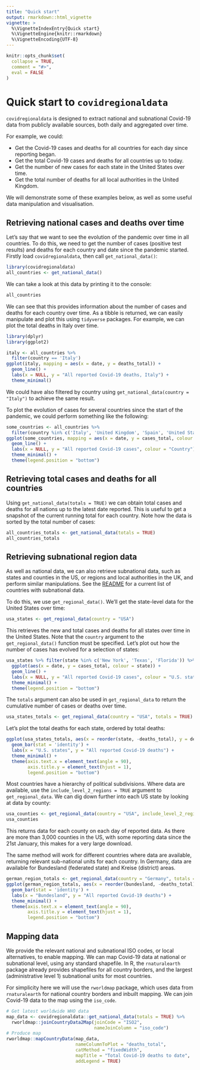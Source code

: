 ```yaml
---
title: "Quick start"
output: rmarkdown::html_vignette
vignette: >
  %\VignetteIndexEntry{Quick start}
  %\VignetteEngine{knitr::rmarkdown}
  %\VignetteEncoding{UTF-8}
---
```


```r
knitr::opts_chunk$set(
  collapse = TRUE,
  comment = "#>", 
  eval = FALSE
)
```

# Quick start to `covidregionaldata`

`covidregionaldata` is designed to extract national and subnational Covid-19 data from publicly available sources, both daily and aggregated over time.

For example, we could:

* Get the Covid-19 cases and deaths for all countries for each day since reporting began.
* Get the total Covid-19 cases and deaths for all countries up to today.
* Get the number of new cases for each state in the United States over time.
* Get the total number of deaths for all local authorities in the United Kingdom.

We will demonstrate some of these examples below, as well as some useful data manipulation and visualisation.

## Retrieving national cases and deaths over time

Let's say that we want to see the evolution of the pandemic over time in all countries. To do this, we need to get the number of cases (positive test results) and deaths for each country and date since the pandemic started. Firstly load `covidregionaldata`, then call `get_national_data()`:

```r
library(covidregionaldata)
all_countries <- get_national_data()
```

We can take a look at this data by printing it to the console:

```r
all_countries
```

We can see that this provides information about the number of cases and deaths for each country over time. As a tibble is returned, we can easily manipulate and plot this using `tidyverse` packages. For example, we can plot the total deaths in Italy over time.

```r
library(dplyr)
library(ggplot2)

italy <- all_countries %>%
  filter(country == 'Italy')
ggplot(italy, mapping = aes(x = date, y = deaths_total)) +
  geom_line() +
  labs(x = NULL, y = "All reported Covid-19 deaths, Italy") +
  theme_minimal()
```

We could have also filtered by country using `get_national_data(country = "Italy")` to achieve the same result.

To plot the evolution of cases for several countries since the start of the pandemic, we could perform something like the following:

```r
some_countries <- all_countries %>%
  filter(country %in% c('Italy', 'United Kingdom', 'Spain', 'United States'))
ggplot(some_countries, mapping = aes(x = date, y = cases_total, colour = country)) +
  geom_line() +
  labs(x = NULL, y = "All reported Covid-19 cases", colour = "Country") +
  theme_minimal() +
  theme(legend.position = "bottom")
```

## Retrieving total cases and deaths for all countries

Using `get_national_data(totals = TRUE)` we can obtain total cases and deaths for all nations up to the latest date reported. This is useful to get a snapshot of the current running total for each country. Note how the data is sorted by the total number of cases:

```r
all_countries_totals <- get_national_data(totals = TRUE)
all_countries_totals
```

## Retrieving subnational region data

As well as national data, we can also retrieve subnational data, such as states and counties in the US, or regions and local authorities in the UK, and perform similar manipulations. See the [README](https://epiforecasts.io/covidregionaldata/) for a current list of countries with subnational data.

To do this, we use `get_regional_data()`. We'll get the state-level data for the United States over time:

```r
usa_states <- get_regional_data(country = "USA")
```

This retrieves the new and total cases and deaths for all states over time in the United States. Note that the `country` argument to the `get_regional_data()` function must be specified. Let's plot out how the number of cases has evolved for a selection of states:

```r
usa_states %>% filter(state %in% c('New York', 'Texas', 'Florida')) %>%
  ggplot(aes(x = date, y = cases_total, colour = state)) + 
  geom_line() +
  labs(x = NULL, y = "All reported Covid-19 cases", colour = "U.S. state") +
  theme_minimal() +
  theme(legend.position = "bottom")
```
The `totals` argument can also be used in `get_regional_data` to return the cumulative number of cases or deaths over time.

```r
usa_states_totals <- get_regional_data(country = "USA", totals = TRUE)
```

Let's plot the total deaths for each state, ordered by total deaths:

```r
ggplot(usa_states_totals, aes(x = reorder(state, -deaths_total), y = deaths_total)) +
  geom_bar(stat = 'identity') +
  labs(x = "U.S. states", y = "All reported Covid-19 deaths") +
  theme_minimal() +
  theme(axis.text.x = element_text(angle = 90),
        axis.title.y = element_text(hjust = 1),
        legend.position = "bottom")
```

Most countries have a hierarchy of political subdivisions. Where data are available, use the `include_level_2_regions = TRUE` argument to `get_regional_data`. We can dig down further into each US state by looking at data by county:

```r
usa_counties <- get_regional_data(country = "USA", include_level_2_regions = TRUE)
usa_counties
```

This returns data for each county on each day of reported data. As there are more than 3,000 counties in the US, with some reporting data since the 21st January, this makes for a very large download.

The same method will work for different countries where data are available, returning relevant sub-national units for each country. In Germany, data are available for Bundesland (federated state) and Kreise (district) areas.

```r
german_region_totals <- get_regional_data(country = "Germany", totals = TRUE)
ggplot(german_region_totals, aes(x = reorder(bundesland, -deaths_total), y = deaths_total)) +
  geom_bar(stat = 'identity') +
  labs(x = "Bundesland", y = "All reported Covid-19 deaths") +
  theme_minimal() +
  theme(axis.text.x = element_text(angle = 90),
        axis.title.y = element_text(hjust = 1),
        legend.position = "bottom") 
```

## Mapping data

We provide the relevant national and subnational ISO codes, or local alternatives, to enable mapping.  We can map Covid-19 data at national or subnational level, using any standard shapefile. In R, the `rnaturalearth` package already provides shapefiles for all country borders, and the largest (administrative level 1) subnational units for most countries.

For simplicity here we will use the `rworldmap` package, which uses data from `rnaturalearth` for national country borders and inbuilt mapping. We can join Covid-19 data to the map using the `iso_code`.

```r
# Get latest worldwide WHO data
map_data <- covidregionaldata::get_national_data(totals = TRUE) %>%
  rworldmap::joinCountryData2Map(joinCode = "ISO2", 
                                 nameJoinColumn = "iso_code")
# Produce map
rworldmap::mapCountryData(map_data,
                          nameColumnToPlot = "deaths_total",
                          catMethod = "fixedWidth",
                          mapTitle = "Total Covid-19 deaths to date",
                          addLegend = TRUE)
```


